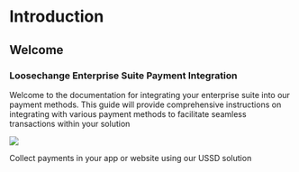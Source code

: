 # Introduction

## Welcome

### Loosechange Enterprise Suite Payment Integration
 
Welcome to the documentation for integrating your enterprise suite into our payment methods. This guide will provide comprehensive instructions on integrating with various payment methods to facilitate seamless transactions within your solution

<p>

<Frame width="auto" height="auto" >
  <img src="../docs_image/banner_back.png" />
</Frame>


<Tip title="What you can do">Collect payments in your app or website using our USSD solution</Tip>
